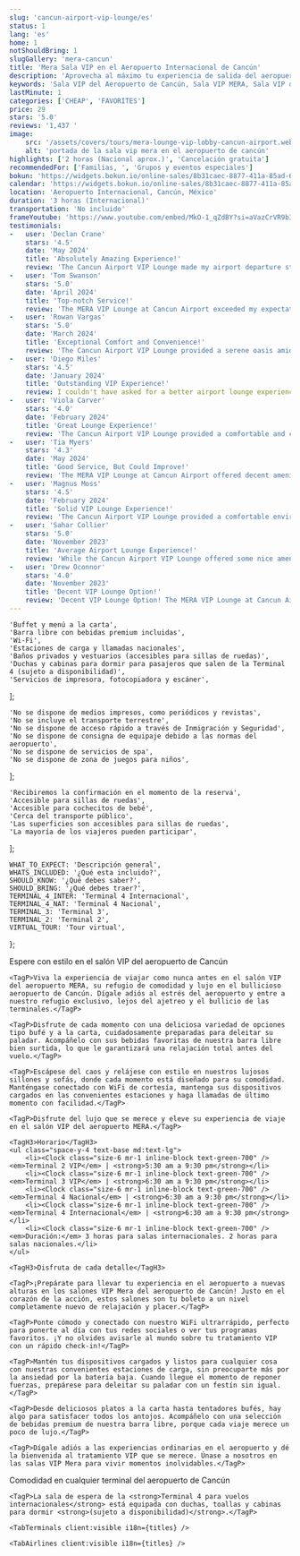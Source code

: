 ```yaml
---
slug: 'cancun-airport-vip-lounge/es'
status: 1
lang: 'es'
home: 1
notShouldBring: 1
slugGallery: 'mera-cancun'
title: 'Mera Sala VIP en el Aeropuerto Internacional de Cancún'
description: 'Aprovecha al máximo tu experiencia de salida del aeropuerto, con la comodidad que te mereces en la Sala VIP del Aeropuerto Internacional de Cancún.'
keywords: 'Sala VIP del Aeropuerto de Cancún, Sala VIP MERA, Sala VIP del Aeropuerto de Cancún, Servicio VIP del Aeropuerto de Cancún, Acceso a la Sala VIP del Aeropuerto de Cancún , Experiencia VIP del Aeropuerto de Cancún, Pase de Sala VIP del Aeropuerto de Cancún'
lastMinute: 1
categories: ['CHEAP', 'FAVORITES']
price: 29
stars: '5.0'
reviews: '1,437 '
image:
    src: '/assets/covers/tours/mera-lounge-vip-lobby-cancun-airport.webp'
    alt: 'portada de la sala vip mera en el aeropuerto de cancún'
highlights: ['2 horas (Nacional aprox.)', 'Cancelación gratuita']
recommendedFor: ['Familias, ', 'Grupos y eventos especiales']
bokun: 'https://widgets.bokun.io/online-sales/8b31caec-8877-411a-85ad-682828170619/experience/735075?partialView=1'
calendar: 'https://widgets.bokun.io/online-sales/8b31caec-8877-411a-85ad-682828170619/experience-calendar/735075'
location: 'Aeropuerto Internacional, Cancún, México'
duration: '3 horas (Internacional)'
transportation: 'No incluido'
frameYoutube: 'https://www.youtube.com/embed/MkO-1_qZdBY?si=aVazCrVR9bIeCyOY'
testimonials:
-   user: 'Declan Crane'
    stars: '4.5'
    date: 'May 2024'
    title: 'Absolutely Amazing Experience!'
    review: 'The Cancun Airport VIP Lounge made my airport departure stress-free and luxurious. From the delicious buffet to the unlimited drinks at the open bar, every detail was impeccable. The comfortable armchairs and charging stations were a bonus, allowing me to relax and recharge before my flight. Highly recommend this VIP experience to anyone traveling through Cancun Airport!'
-   user: 'Tom Swanson'
    stars: '5.0'
    date: 'April 2024'
    title: 'Top-notch Service!'
    review: 'The MERA VIP Lounge at Cancun Airport exceeded my expectations. The buffet and á la carte menu offered a wide variety of tasty options, and the open bar was well-stocked with my favorite drinks. The wifi and charging stations were convenient, and the staff was incredibly attentive. A must-try experience for anyone looking to elevate their airport journey! '
-   user: 'Rowan Vargas'
    stars: '5.0'
    date: 'March 2024'
    title: 'Exceptional Comfort and Convenience!'
    review: 'The Cancun Airport VIP Lounge provided a serene oasis amidst the bustling airport terminal. I enjoyed the delicious food, refreshing drinks, and comfortable seating while waiting for my flight. The wifi and charging stations were a lifesaver, allowing me to stay connected and productive. Overall, a fantastic way to start my journey!'
-   user: 'Diego Miles'
    stars: '4.5'
    date: 'January 2024'
    title: 'Outstanding VIP Experience!'
    review: I couldn't have asked for a better airport lounge experience than the one offered by the MERA VIP Lounge in Cancun. The buffet spread was impressive, and the open bar had a great selection of beverages. The lounge's amenities, including wifi and charging stations, made my wait time fly by. Highly recommend this VIP service to all travelers!
-   user: 'Viola Carver'
    stars: '4.0'
    date: 'February 2024'
    title: 'Great Lounge Experience!'
    review: 'The Cancun Airport VIP Lounge provided a comfortable and convenient space to relax before my flight. The buffet had a decent selection of food, and the open bar was a nice touch. The wifi and charging stations were useful, although I wish there were more seating options available. Overall, a pleasant experience.'
-   user: 'Tia Myers'
    stars: '4.3'
    date: 'May 2024'
    title: 'Good Service, But Could Improve!'
    review: 'The MERA VIP Lounge at Cancun Airport offered decent amenities, including a buffet and open bar. The staff was friendly and attentive. However, the seating area was a bit crowded, and the food options were somewhat limited. With a few improvements, this lounge could become even better.'
-   user: 'Magnus Moss'
    stars: '4.5'
    date: 'February 2024'
    title: 'Solid VIP Lounge Experience!'
    review: 'The Cancun Airport VIP Lounge provided a comfortable environment to wait for my flight. The buffet offered a decent selection of food, and the open bar had a good variety of drinks. The wifi and charging stations were convenient, although the lounge could use more seating options. Overall, a satisfactory experience.'
-   user: 'Sahar Collier'
    stars: '5.0'
    date: 'November 2023'
    title: 'Average Airport Lounge Experience!'
    review: 'While the Cancun Airport VIP Lounge offered some nice amenities, such as the buffet and open bar, I found the overall experience to be average. The seating area was a bit cramped, and the food options were limited. With some improvements, this lounge could provide a better experience for travelers. '
-   user: 'Drew Oconnor'
    stars: '4.0'
    date: 'November 2023'
    title: 'Decent VIP Lounge Option!'
    review: 'Decent VIP Lounge Option! The MERA VIP Lounge at Cancun Airport provided a comfortable space to relax before my flight. The buffet had a decent selection of food, and the open bar was a nice perk. However, the lounge could benefit from better organization and more seating options for guests.'
---
```




    'Buffet y menú a la carta',
    'Barra libre con bebidas premium incluidas',
    'Wi-Fi',
    'Estaciones de carga y llamadas nacionales',
    'Baños privados y vestuarios (accesibles para sillas de ruedas)',
    'Duchas y cabinas para dormir para pasajeros que salen de la Terminal 4 (sujeto a disponibilidad)',
    'Servicios de impresora, fotocopiadora y escáner',
];

    'No se dispone de medios impresos, como periódicos y revistas',
    'No se incluye el transporte terrestre',
    'No se dispone de acceso rápido a través de Inmigración y Seguridad',
    'No se dispone de consigna de equipaje debido a las normas del aeropuerto',
    'No se dispone de servicios de spa',
    'No se dispone de zona de juegos para niños',
];

    'Recibiremos la confirmación en el momento de la reserva',
    'Accesible para sillas de ruedas',
    'Accesible para cochecitos de bebé',
    'Cerca del transporte público',
    'Las superficies son accesibles para sillas de ruedas',
    'La mayoría de los viajeros pueden participar',
];

    WHAT_TO_EXPECT: 'Descripción general',
    WHATS_INCLUDED: '¿Qué esta incluido?',
    SHOULD_KNOW: '¿Qué debes saber?',
    SHOULD_BRING: '¿Qué debes traer?',
    TERMINAL_4_INTER: 'Terminal 4 Internacional',
    TERMINAL_4_NAT: 'Terminal 4 Nacional',
    TERMINAL_3: 'Terminal 3',
    TERMINAL_2: 'Terminal 2',
    VIRTUAL_TOUR: 'Tour virtual',
};

<Accordion client:visible title={titles.WHAT_TO_EXPECT} idHash="whatToExpect">
    <TagH2>Espere con estilo en el salón VIP del aeropuerto de Cancún</TagH2>

    <TagP>Viva la experiencia de viajar como nunca antes en el salón VIP del aeropuerto MERA, su refugio de comodidad y lujo en el bullicioso aeropuerto de Cancún. Dígale adiós al estrés del aeropuerto y entre a nuestro refugio exclusivo, lejos del ajetreo y el bullicio de las terminales.</TagP>

    <TagP>Disfrute de cada momento con una deliciosa variedad de opciones tipo bufé y a la carta, cuidadosamente preparadas para deleitar su paladar. Acompáñelo con sus bebidas favoritas de nuestra barra libre bien surtida, lo que le garantizará una relajación total antes del vuelo.</TagP>

    <TagP>Escápese del caos y relájese con estilo en nuestros lujosos sillones y sofás, donde cada momento está diseñado para su comodidad. Manténgase conectado con WiFi de cortesía, mantenga sus dispositivos cargados en las convenientes estaciones y haga llamadas de último momento con facilidad.</TagP>

    <TagP>Disfrute del lujo que se merece y eleve su experiencia de viaje en el salón VIP del aeropuerto MERA.</TagP>

    <TagH3>Horario</TagH3>
    <ul class="space-y-4 text-base md:text-lg">
        <li><Clock class="size-6 mr-1 inline-block text-green-700" /> <em>Terminal 2 VIP</em> | <strong>5:30 am a 9:30 pm</strong></li>
        <li><Clock class="size-6 mr-1 inline-block text-green-700" /> <em>Terminal 3 VIP</em> | <strong>6:30 am a 9:30 pm</strong></li>
        <li><Clock class="size-6 mr-1 inline-block text-green-700" /> <em>Terminal 4 Nacional</em> | <strong>6:30 am a 9:30 pm</strong></li>
        <li><Clock class="size-6 mr-1 inline-block text-green-700" /> <em>Terminal 4 Internacional</em> | <strong>6:30 am a 9:30 pm</strong></li>
        <li><Clock class="size-6 mr-1 inline-block text-green-700" /> <em>Duración:</em> 3 horas para salas internacionales. 2 horas para salas nacionales.</li>
    </ul>

    <TagH3>Disfruta de cada detalle</TagH3>

    <TagP>¡Prepárate para llevar tu experiencia en el aeropuerto a nuevas alturas en los salones VIP Mera del aeropuerto de Cancún! Justo en el corazón de la acción, estos salones son tu boleto a un nivel completamente nuevo de relajación y placer.</TagP>

    <TagP>Ponte cómodo y conectado con nuestro WiFi ultrarrápido, perfecto para ponerte al día con tus redes sociales o ver tus programas favoritos. ¡Y no olvides avisarle al mundo sobre tu tratamiento VIP con un rápido check-in!</TagP>

    <TagP>Mantén tus dispositivos cargados y listos para cualquier cosa con nuestras convenientes estaciones de carga, sin preocuparte más por la ansiedad por la batería baja. Cuando llegue el momento de reponer fuerzas, prepárese para deleitar su paladar con un festín sin igual.</TagP>

    <TagP>Desde deliciosos platos a la carta hasta tentadores bufés, hay algo para satisfacer todos los antojos. Acompáñelo con una selección de bebidas premium de nuestra barra libre, porque cada viaje merece un poco de lujo.</TagP>

    <TagP>Dígale adiós a las experiencias ordinarias en el aeropuerto y dé la bienvenida al tratamiento VIP que se merece. Únase a nosotros en las salas VIP Mera para vivir momentos inolvidables.</TagP>
</Accordion>

<Accordion client:visible title={titles.WHATS_INCLUDED} idHash="whatsIncluded">
    <Inclusions includes={includes} notIncludes={notIncludes} />
</Accordion>

<Accordion client:visible title={titles.SHOULD_KNOW} idHash="whatYouShouldKnow">
    <ShouldKnow shouldKnow={shouldKnow} />
</Accordion>

<Accordion client:visible title={titles.VIRTUAL_TOUR} idHash="virtualTour">
    <TagH3>Comodidad en cualquier terminal del aeropuerto de Cancún</TagH3>

    <TagP>La sala de espera de la <strong>Terminal 4 para vuelos internacionales</strong> está equipada con duchas, toallas y cabinas para dormir <strong>(sujeto a disponibilidad)</strong>.</TagP>

    <TabTerminals client:visible i18n={titles} />

    <TabAirlines client:visible i18n={titles} />
</Accordion>